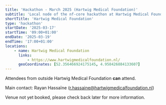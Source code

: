 ```yaml
---
title: 'Hackathon - March 2025 (Hartwig Medical Foundation)'
subtitle: 'Local node of the nf-core hackathon at Hartwig Medical Foundation, Netherlands'
shortTitle: 'Hartwig Medical Foundation'
type: 'hackathon'
startDate: '2025-03-17'
startTime: '09:00+01:00'
endDate: '2025-03-19'
endTime: '17:00+01:00'
locations:
    - name: Hartwig Medical Foundation
      links:
          - https://www.hartwigmedicalfoundation.nl/
      geoCoordinates: [52.356466924175145, 4.958426884133607]
---
```


Attendees from outside Hartwig Medical Foundation **can** attend.

Main contact: Rayan Hassaïne ([r.hassaine@hartwigmedicalfoundation.nl](mailto:r.hassaine@hartwigmedicalfoundation.nl))

Venue not yet booked, please check back later for more information.
